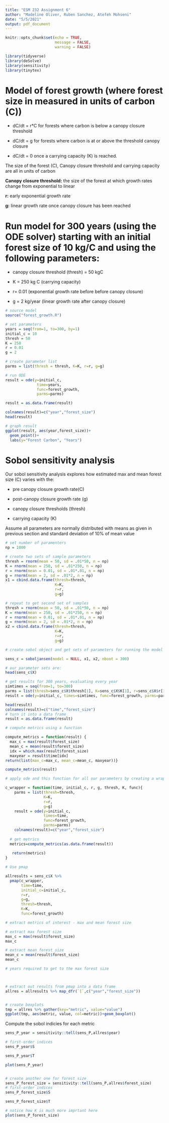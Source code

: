 ```yaml
---
title: "ESM 232 Assignment 6"
author: "Madeline Oliver, Ruben Sanchez, Atefeh Mohseni"
date: "5/5/2021"
output: pdf_document
---
```


```r
knitr::opts_chunk$set(echo = TRUE,
                      message = FALSE,
                      warning = FALSE)

library(tidyverse)
library(deSolve)
library(sensitivity)
library(tinytex)
```

# Model of forest growth (where forest size in measured in units of carbon (C))

* dC/dt  = r*C for forests where carbon is below a canopy closure threshold 

* dC/dt = g  for forests where carbon is  at or above the threshold canopy closure

* dC/dt = 0 once a carrying capacity (K) is reached.

The size of the forest (C), Canopy closure threshold and carrying capacity are all in units of carbon 

**Canopy closure threshold:** the size of the forest at which growth rates change from exponential to linear

**r:** early exponential growth rate 

**g:** linear growth rate once canopy closure has been reached

# Run model for 300 years (using the ODE solver) starting with an initial forest size of 10 kg/C and using the following parameters:

* canopy closure threshold (thresh)  = 50 kgC 

* K = 250 kg C (carrying capacity) 

* r=  0.01 (exponential growth rate before before canopy closure)

* g = 2 kg/year (linear growth rate after canopy closure)


```r
# source model
source("forest_growth.R")

# set parameters
years = seq(from=1, to=300, by=1)
initial_c = 10
thresh = 50
K = 250
r = 0.01
g = 2

# create parameter list
parms = list(thresh = thresh, K=K, r=r, g=g)

# run ODE 
result = ode(y=initial_c, 
              time=years, 
              func=forest_growth, 
              parms=parms)

result = as.data.frame(result)

colnames(result)=c("year","forest_size")
head(result)

# graph result
ggplot(result, aes(year,forest_size))+
  geom_point()+
  labs(y="Forest Carbon", "Years")

```

# Sobol sensitivity analysis 

Our sobol sensitivity analysis explores how estimated max and mean forest size (C) varies with the: 

* pre canopy closure growth rate(C) 

* post-canopy closure growth rate (g) 

* canopy closure thresholds (thresh)

* carrying capacity (K)

Assume all parameters are normally distributed with means as given in previous section and standard deviation of 10% of mean value

```r
# set number of paramenters
np = 1000

# create two sets of sample parameters
thresh = rnorm(mean = 50, sd = .01*50, n = np)
K = rnorm(mean = 250, sd = .01*250, n = np) 
r = rnorm(mean = 0.01, sd = .01*.01, n = np)
g = rnorm(mean = 2, sd = .01*2, n = np)
x1 = cbind.data.frame(thresh=thresh, 
                      K=K, 
                      r=r, 
                      g=g)

# repeat to get second set of samples
thresh = rnorm(mean = 50, sd = .01*50, n = np)
K = rnorm(mean = 250, sd = .01*250, n = np) 
r = rnorm(mean = 0.01, sd = .01*.01, n = np)
g = rnorm(mean = 2, sd = .01*2, n = np)
x2 = cbind.data.frame(thresh=thresh, 
                      K=K, 
                      r=r, 
                      g=g)

# create sobol object and get sets of parameters for running the model

sens_c = soboljansen(model = NULL, x1, x2, nboot = 300)

# our parameter sets are:
head(sens_c$X)

# get results for 300 years, evaluating every year
simtimes = seq(from=1, to=300)
parms = list(thresh=sens_c$X$thresh[1], K=sens_c$X$K[1], r=sens_c$X$r[1], g=sens_c$X$g[1])
result = ode(y=initial_c, times=simtimes, func=forest_growth, parms=parms)

head(result)
colnames(result)=c("time","forest_size")
# turn it into a data frame
result = as.data.frame(result)


```


```r
# compute metrics using a function 

compute_metrics = function(result) {
  max_c = max(result$forest_size)
  mean_c = mean(result$forest_size)
  idx = which.max(result$forest_size)
  maxyear = result$time[idx]
return(list(max_c=max_c, mean_c=mean_c, maxyear))}

compute_metrics(result)
```


```r
# apply ode and this function for all our parameters by creating a wrapper function that runs solver and computes metrics and returns results for each parameter

c_wrapper = function(time, initial_c, r, g, thresh, K, func){ 
    parms = list(thresh=thresh, 
                 K=K,
                 r=r,
                 g=g)
    result = ode(y=initial_c, 
                 times=time, 
                 func=forest_growth, 
                 parms=parms) 
    colnames(result)=c("year","forest_size")
    
  # get metrics
  metrics=compute_metrics(as.data.frame(result))
 
   return(metrics)
}
```


```r
# Use pmap

allresults = sens_c$X %>%
  pmap(c_wrapper, 
       time=time, 
       initial_c=initial_c, 
       r=r, 
       g=g, 
       thresh=thresh,
       K=K, 
       func=forest_growth)

```


```r
# extract metrics of interest - max and mean forest size

# extract max forest size
max_c = max(result$forest_size)
max_c

# extract mean forest size
mean_c = mean(result$forest_size)
mean_c

# years required to get to the max forest size



# extract out results from pmap into a data frame
allres = allresults %>% map_dfr(`[`,c("year","forest_size"))


# create boxplots
tmp = allres %>% gather(key="metric", value="value")
ggplot(tmp, aes(metric, value, col=metric))+geom_boxplot()
```

Compute the sobol indicies for each metric

```r

sens_P_year = sensitivity::tell(sens_P,allres$year)

# first-order indices 
sens_P_year$S

sens_P_year$T

plot(sens_P_year)


# create another one for forest size
sens_P_forest_size = sensitivity::tell(sens_P,allres$forest_size)
# first-order indices 
sens_P_forest_size$S

sens_P_forest_size$T

# notice how K is much more imprtant here
plot(sens_P_forest_size)


```



